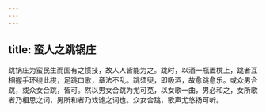 ```yaml
---
---
---
```

title: 蛮人之跳锅庄
---



跳锅庄为蛮民生而固有之惯技，故人人皆能为之。跳时，以酒一瓶置櫈上，跳者互相握手环绕此櫈，足跳口歌，章法不乱。跳须臾，即吸酒，故愈跳愈乐。或众男合跳，或众女合跳，皆可。然以男女合跳为尤可苋，以女歌一曲，男必和之，女所歌者乃相思之词，男所和者乃戏谑之词也。众女合跳，歌声尤悠扬可听。